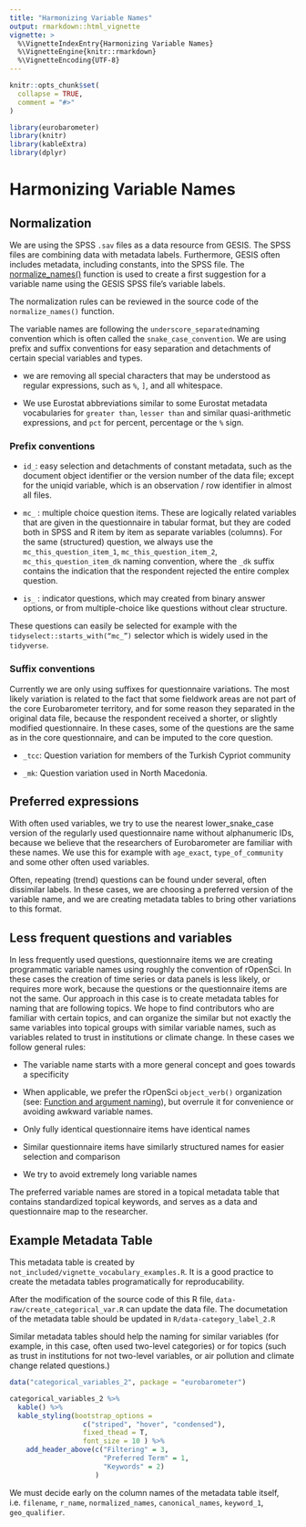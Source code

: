 ```yaml
---
title: "Harmonizing Variable Names"
output: rmarkdown::html_vignette
vignette: >
  %\VignetteIndexEntry{Harmonizing Variable Names}
  %\VignetteEngine{knitr::rmarkdown}
  %\VignetteEncoding{UTF-8}
---
```


```r
knitr::opts_chunk$set(
  collapse = TRUE,
  comment = "#>"
)
```

```r
library(eurobarometer)
library(knitr)
library(kableExtra)
library(dplyr)
```


# Harmonizing Variable Names

## Normalization

We are using the SPSS `.sav` files as a data resource from GESIS.  The SPSS files are combining data with metadata labels.  Furthermore, GESIS often includes metadata, including constants, into the SPSS file. The [normalize_names()](http://eurobarometer.danielantal.eu/reference/normalize_names.html) function is used to create a first suggestion for a variable name using the GESIS SPSS file's variable labels. 

The normalization rules can be reviewed in the source code of the `normalize_names()` function. 

The variable names are following the `underscore_separated`naming convention which is often called the `snake_case_convention`.  We are using prefix and suffix conventions for easy separation and detachments of certain special variables and types.
 
* we are removing all special characters that may be understood as regular expressions, such as `%`, `]`, and all whitespace.

* We use Eurostat abbreviations similar to some Eurostat metadata vocabularies for `greater than`, `lesser than` and similar quasi-arithmetic expressions, and `pct` for percent, percentage or the `%` sign.  

### Prefix conventions
* `id_`: easy selection and detachments of constant metadata, such as the document object identifier or the version number of the data file; except for the uniqid variable, which is an observation / row identifier in almost all files.

* `mc_` : multiple choice question items.  These are logically related variables that are given in the questionnaire in tabular format, but they are coded both in SPSS and R item by item as separate variables (columns).  For the same (structured) question, we always use the `mc_this_question_item_1`, `mc_this_question_item_2`, `mc_this_question_item_dk`  naming convention, where the `_dk` suffix contains the indication that the respondent rejected the entire complex question.

* `is_` : indicator questions, which may created from binary answer options, or from multiple-choice like questions without clear structure. 

These questions can easily be selected for example with the `tidyselect::starts_with(“mc_”)` selector which is widely used in the `tidyverse`.

### Suffix conventions

Currently we are only using suffixes for questionnaire variations.  The most likely variation is related to the fact that some fieldwork areas are not part of the core Eurobarometer territory, and for some reason they separated in the original data file, because the respondent received a shorter, or slightly modified questionnaire. In these cases, some of the questions are the same as in the core questionnaire, and can be imputed to the core question.

* `_tcc`: Question variation for members of the Turkish Cypriot community

* `_mk`: Question variation used in North Macedonia.

## Preferred expressions
With often used variables, we try to use the nearest lower_snake_case version of the regularly used questionnaire name without alphanumeric IDs, because we believe that the researchers of Eurobarometer are familiar with these names.  We use this for example with `age_exact`, `type_of_community` and some other often used variables.

Often, repeating (trend) questions can be found under several, often dissimilar labels.  In these cases, we are choosing a preferred version of the variable name, and we are creating metadata tables to bring other variations to this format. 

## Less frequent questions and variables
In less frequently used questions, questionnaire items we are creating programmatic variable names using roughly the convention of rOpenSci.  In these cases the creation of time series or data panels is less likely, or requires more work, because the questions or the questionnaire items are not the same. Our approach in this case is to create metadata tables for naming that are following topics.  We hope to find contributors who are familiar with certain topics, and can organize the similar but not exactly the same variables into topical groups with similar variable names, such as variables related to trust in institutions or climate change. 
In these cases we follow general rules:

* The variable name starts with a more general concept and goes towards a specificity

* When applicable, we prefer the rOpenSci `object_verb()` organization (see: [Function and argument naming](https://devguide.ropensci.org/building.html#package-api)), but overrule it for convenience or avoiding awkward variable names.

* Only fully identical questionnaire items have identical names

* Similar questionnaire items have similarly structured names for easier selection and comparison

* We try to avoid extremely long variable names

The preferred variable names are stored in a topical metadata table that contains standardized topical keywords, and serves as a data and questionnaire map to the researcher.

## Example Metadata Table

This metadata table is created by `not_included/vignette_vocabulary_examples.R`.  It is a good practice to create the metadata tables programatically for reproducability. 

After the modification of the source code of this R file, `data-raw/create_categorical_var.R` can update the data file.  The documetation of the metadata table should be updated in `R/data-category_label_2.R`

Similar metadata tables should help the naming for similar variables (for example, in this case, often used two-level categories) or for topics (such as trust in institutions for not two-level variables, or air pollution and climate change related questions.)

```r
data("categorical_variables_2", package = "eurobarometer")

categorical_variables_2 %>%
  kable() %>%
  kable_styling(bootstrap_options = 
                  c("striped", "hover", "condensed"), 
                  fixed_thead = T, 
                  font_size = 10 ) %>%
    add_header_above(c("Filtering" = 3, 
                       "Preferred Term" = 1, 
                       "Keywords" = 2)
                     )
```

We must decide early on the column names of the metadata table itself, i.e. `filename`, `r_name`, `normalized_names`, `canonical_names`, `keyword_1`, `geo_qualifier`.
